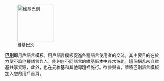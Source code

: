 [[File:Wikibabel.png|120px|left|维基巴別]]

'''[[Wikipedia:巴別|巴別]]'''即用戶語言模板。用戶語言模板促進各種語言使用者的交流。其主要目的在於方便不諳他種語言的人，能夠在不同語言的維基版本中尋求協助。這個構思來自維基共享資源，此外，也在元維基和其他專題裡施行。欲參與者，請將巴別語言模板加入您的用戶首頁。